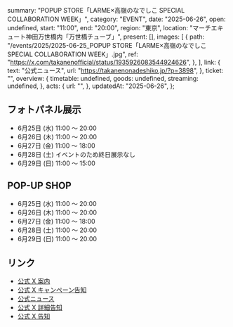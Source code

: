   summary: "POPUP STORE「LARME×高嶺のなでしこ SPECIAL COLLABORATION WEEK」",
  category: "EVENT",
  date: "2025-06-26",
  open: undefined,
  start: "11:00",
  end: "20:00",
  region: "東京",
  location: "マーチエキュート神田万世橋内「万世橋チューブ」",
  present: [],
  images: [
    {
      path: "/events/2025/2025-06-25_POPUP STORE「LARME×高嶺のなでしこ SPECIAL COLLABORATION WEEK」.jpg",
      ref: "https://x.com/takanenofficial/status/1935926083544924626",
    },
  ],
  link: {
    text: "公式ニュース",
    url: "https://takanenonadeshiko.jp/?p=3898",
  },
  ticket: "",
  overview: {
    timetable: undefined,
    goods: undefined,
    streaming: undefined,
  },
  acts: {
    url: "",
  },
  updatedAt: "2025-06-26",
};

## フォトパネル展示

- 6月25日 (水) 11:00 〜 20:00
- 6月26日 (木) 11:00 〜 20:00
- 6月27日 (金) 11:00 〜 18:00
- 6月28日 (土) イベントのため終日展示なし
- 6月29日 (日) 11:00 〜 15:00

## POP-UP SHOP

- 6月25日 (水) 11:00 〜 20:00
- 6月26日 (木) 11:00 〜 20:00
- 6月27日 (金) 11:00 〜 18:00
- 6月28日 (土) 11:00 〜 20:00
- 6月29日 (日) 11:00 〜 20:00

## リンク

- [公式 X 案内](https://x.com/takanenofficial/status/1938075307392782752)
- [公式 X キャンペーン告知](https://x.com/takanenofficial/status/1937015259081937235)
- [公式ニュース](https://takanenonadeshiko.jp/?p=3898)
- [公式 X 詳細告知](https://x.com/takanenofficial/status/1935926083544924626)
- [公式 X 告知](https://x.com/takanenofficial/status/1922615844942852295)
